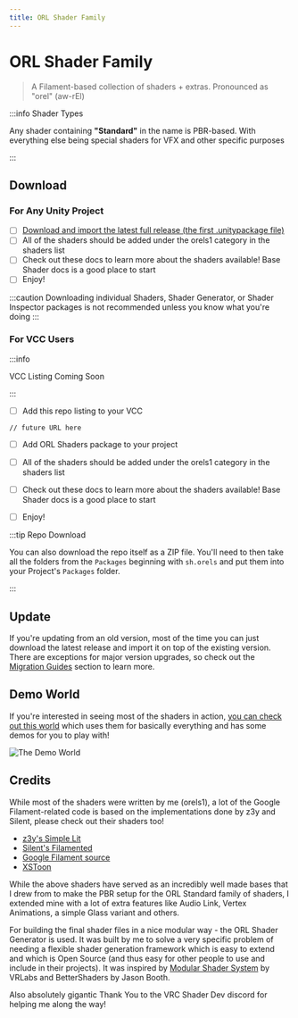 ```yaml
---
title: ORL Shader Family
---
```



# ORL Shader Family

> A Filament-based collection of shaders + extras. Pronounced as "orel" (aw-rEl)

:::info Shader Types

Any shader containing **"Standard"** in the name is PBR-based. With everything else being special shaders for VFX and other specific purposes

:::

## Download

### For Any Unity Project

- [ ] [Download and import the latest full release (the first .unitypackage file)](https://github.com/orels1/orels-Unity-Shaders/releases)
- [ ] All of the shaders should be added under the orels1 category in the shaders list
- [ ] Check out these docs to learn more about the shaders available! Base Shader docs is a good place to start
- [ ] Enjoy!

:::caution
Downloading individual Shaders, Shader Generator, or Shader Inspector packages is not recommended unless you know what you're doing
:::

### For VCC Users

:::info

VCC Listing Coming Soon

:::

- [ ] Add this repo listing to your VCC
```
// future URL here
```
- [ ] Add ORL Shaders package to your project
- [ ] All of the shaders should be added under the orels1 category in the shaders list
- [ ] Check out these docs to learn more about the shaders available! Base Shader docs is a good place to start
- [ ] Enjoy!


:::tip Repo Download

You can also download the repo itself as a ZIP file. You'll need to then take all the folders from the `Packages` beginning with `sh.orels` and put them into your Project's `Packages` folder.

:::

## Update

If you're updating from an old version, most of the time you can just download the latest release and import it on top of the existing version.
There are exceptions for major version upgrades, so check out the [Migration Guides](/docs/migration) section to learn more.

## Demo World

If you're interested in seeing most of the shaders in action, [you can check out this world](https://vrchat.com/home/launch?worldId=wrld_cea7e89a-1e10-48cc-aace-6feef5978a95&instanceId=0) which uses them for basically everything and has some demos for you to play with!

![The Demo World](/img/docs/orl-shader-family/image.png)

## Credits

While most of the shaders were written by me (orels1), a lot of the Google Filament-related code is based on the implementations done by z3y and Silent, please check out their shaders too!

- [z3y's Simple Lit](https://github.com/z3y/shaders)
- [Silent's Filamented](https://gitlab.com/s-ilent/filamented)
- [Google Filament source](https://github.com/google/filament)
- [XSToon](https://github.com/Xiexe/Xiexes-Unity-Shaders)

While the above shaders have served as an incredibly well made bases that I drew from to make the PBR setup for the ORL Standard family of shaders, I extended mine with a lot of extra features like Audio Link, Vertex Animations, a simple Glass variant and others.

For building the final shader files in a nice modular way - the ORL Shader Generator is used. It was built by me to solve a very specific problem of needing a flexible shader generation framework which is easy to extend and which is Open Source (and thus easy for other people to use and include in their projects).
It was inspired by [Modular Shader System](https://github.com/VRLabs/Modular-Shader-System/) by VRLabs and BetterShaders by Jason Booth.

Also absolutely gigantic Thank You to the VRC Shader Dev discord for helping me along the way!
